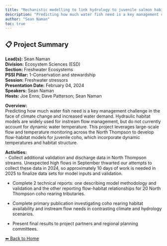 ---
title: "Mechanistic modelling to link hydrology to juvenile salmon habitat quality and productivity"
description: "Predicting how much water fish need is a key management challenge in the face of climate change and increased water demand. Hydraulic habitat models are widely used for instream flow management, but do not currently account for dynamic water temperature. This project leverages large-scale flow and temperature monitoring across the North Thompson to develop flow-habitat models for juvenile coho, which incorporate dynamic temperatures and habitat structure."
author: "Sean Naman"
toc: true
---

## 📋 Project Summary

**Lead(s):** Sean Naman  
**Division:** Ecosystem Sciences (ESD)  
**Section:** Freshwater Ecosystems  
**PSSI Pillar:** 1-Conservation and stewardship  
**Session:** Freshwater stressors  
**Presentation Date:** February 04, 2024  
**Speakers:** Sean Naman  
**Hosts:** Joe Enns; Dave Patterson; Sean Naman  

**Overview:**  
Predicting how much water fish need is a key management challenge in the face of climate change and increased water demand. Hydraulic habitat models are widely used for instream flow management, but do not currently account for dynamic water temperature. This project leverages large-scale flow and temperature monitoring across the North Thompson to develop flow-habitat models for juvenile coho, which incorporate dynamic temperatures and habitat structure.   

**Activities:**  
- Collect additional validation and discharge data in North Thompson streams. Unexpected high flows in September thwarted our attempts to collect these data in 2024, so approximately 10 days of work is needed in 2025 to finalize data sets for model inputs and validation.
- Complete 2 technical reports: one describing model methodology and validation and the other reporting flow-habitat relationships for 20 North Thompson coho rearing tributaries.
- Complete primary publication investigating coho rearing habitat availability and instream flow needs in contrasting climate and hydrology scenarios.
- Present final results to project partners and regional planning committees.

[⬅ Back to Home](../index.qmd)
